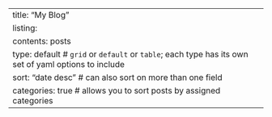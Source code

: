 ---
title: "My Blog"
listing: 
  contents: posts 
  type: default # `grid` or `default` or `table`; each type has its own set of yaml options to include
  sort: "date desc" # can also sort on more than one field
  categories: true # allows you to sort posts by assigned categories 
---